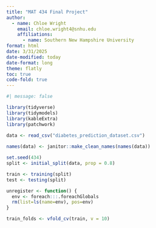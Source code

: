 ```yaml
---
title: "MAT 434 Final Project"
author: 
  - name: Chloe Wright
    email: chloe.wright4@snhu.edu
    affiliations: 
      - name: Southern New Hampshire University
format: html
date: 3/31/2025
date-modified: today
date-format: long
theme: flatly
toc: true
code-fold: true
---
```



```r
#| message: false

library(tidyverse)
library(tidymodels)
library(kableExtra)
library(patchwork)

data <- read_csv("diabetes_prediction_dataset.csv")
  
names(data) <- janitor::make_clean_names(names(data))

set.seed(434)
split <- initial_split(data, prop = 0.8) 

train <- training(split)
test <- testing(split)

unregister <- function() {
  env <- foreach:::.foreachGlobals
  rm(list=ls(name=env), pos=env)
}

train_folds <- vfold_cv(train, v = 10)
```
